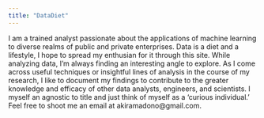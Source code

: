 ```yaml
---
title: "DataDiet"
---
```


I am a trained analyst passionate about the applications of machine learning to diverse realms of public and private enterprises.  Data is a diet and a lifestyle, I hope to spread my enthusian for it through this site. While analyzing data, I'm always finding an interesting angle to explore.  As I come across useful techniques or insightful lines of analysis in the course of my research, I like to document my findings to contribute to the greater knowledge and efficacy of other data analysts, engineers, and scientists.  I myself an agnostic to title and just think of myself as a 'curious individual.'  Feel free to shoot me an email at akiramadono@gmail.com. 

